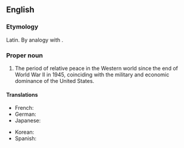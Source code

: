 ==English==
{{wikipedia}}

===Etymology===
Latin. By analogy with {{m|en|Pax Romana}}.

===Proper noun===
{{en-proper noun}}

# {{lb|en|historical}} The period of relative peace in the Western world since the end of World War II in 1945, coinciding with the military and economic dominance of the United States.

====Translations====
{{trans-top}}
* French: {{t+|fr|pax americana}}
* German: {{t|de|Pax Americana}}
* Japanese: {{t|ja|パクス・アメリカーナ|tr=pakusu amerikāna}}
{{trans-mid}}
* Korean: {{t|ko|팍스 아메리카나}}
* Spanish: {{t|es|Pax Americana}}
{{trans-bottom}}